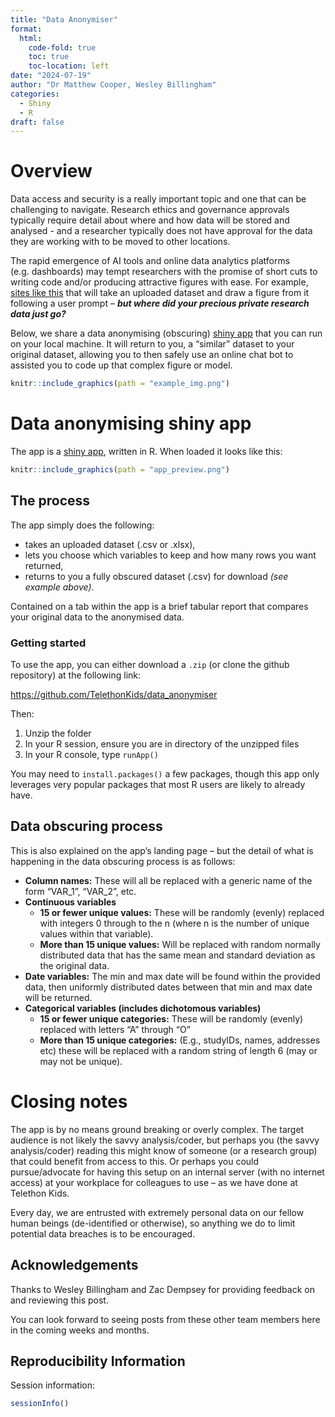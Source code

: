 ```yaml
---
title: "Data Anonymiser"
format:
  html:
    code-fold: true
    toc: true
    toc-location: left
date: "2024-07-19"
author: "Dr Matthew Cooper, Wesley Billingham"
categories:
  - Shiny
  - R
draft: false
---
```


# Overview

Data access and security is a really important topic and one that can be challenging to navigate. Research ethics and governance approvals typically require detail about where and how data will be stored and analysed - and a researcher typically does not have approval for the data they are working with to be moved to other locations.

The rapid emergence of AI tools and online data analytics platforms (e.g. dashboards) may tempt researchers with the promise of short cuts to writing code and/or producing attractive figures with ease. For example, [sites like this](https://www.graphmaker.ai/) that will take an uploaded dataset and draw a figure from it following a user prompt – ***but where did your precious private research data just go?***

Below, we share a data anonymising (obscuring) [shiny app](https://shiny.posit.co/) that you can run on your local machine. It will return to you, a "similar" dataset to your original dataset, allowing you to then safely use an online chat bot to assisted you to code up that complex figure or model.

```r
knitr::include_graphics(path = "example_img.png")
```

# Data anonymising shiny app

The app is a [shiny app](https://shiny.posit.co/), written in R. When loaded it looks like this:

```r
knitr::include_graphics(path = "app_preview.png")
```

## The process

The app simply does the following:

-   takes an uploaded dataset (.csv or .xlsx),
-   lets you choose which variables to keep and how many rows you want returned,
-   returns to you a fully obscured dataset (.csv) for download *(see example above)*.

Contained on a tab within the app is a brief tabular report that compares your original data to the anonymised data.

### Getting started

To use the app, you can either download a `.zip` (or clone the github repository) at the following link:

<https://github.com/TelethonKids/data_anonymiser>

Then:

1.  Unzip the folder
2.  In your R session, ensure you are in directory of the unzipped files
3.  In your R console, type `runApp()`

You may need to `install.packages()` a few packages, though this app only leverages very popular packages that most R users are likely to already have.

## Data obscuring process

This is also explained on the app's landing page – but the detail of what is happening in the data obscuring process is as follows:

-   **Column names:** These will all be replaced with a generic name of the form “VAR_1”, “VAR_2”, etc.
-   **Continuous variables**
    -   **15 or fewer unique values:** These will be randomly (evenly) replaced with integers 0 through to the n (where n is the number of unique values within that variable).
    -   **More than 15 unique values:** Will be replaced with random normally distributed data that has the same mean and standard deviation as the original data.
-   **Date variables:** The min and max date will be found within the provided data, then uniformly distributed dates between that min and max date will be returned.
-   **Categorical variables (includes dichotomous variables)**
    -   **15 or fewer unique categories:** These will be randomly (evenly) replaced with letters “A” through "O"
    -   **More than 15 unique categories:** (E.g., studyIDs, names, addresses etc) these will be replaced with a random string of length 6 (may or may not be unique).

# Closing notes

The app is by no means ground breaking or overly complex. The target audience is not likely the savvy analysis/coder, but perhaps you (the savvy analysis/coder) reading this might know of someone (or a research group) that could benefit from access to this. Or perhaps you could pursue/advocate for having this setup on an internal server (with no internet access) at your workplace for colleagues to use – as we have done at Telethon Kids.

Every day, we are entrusted with extremely personal data on our fellow human beings (de-identified or otherwise), so anything we do to limit potential data breaches is to be encouraged.

## Acknowledgements

Thanks to Wesley Billingham and Zac Dempsey for providing feedback on and reviewing this post.

You can look forward to seeing posts from these other team members here in the coming weeks and months.

## Reproducibility Information

Session information:

```r
sessionInfo()
```
